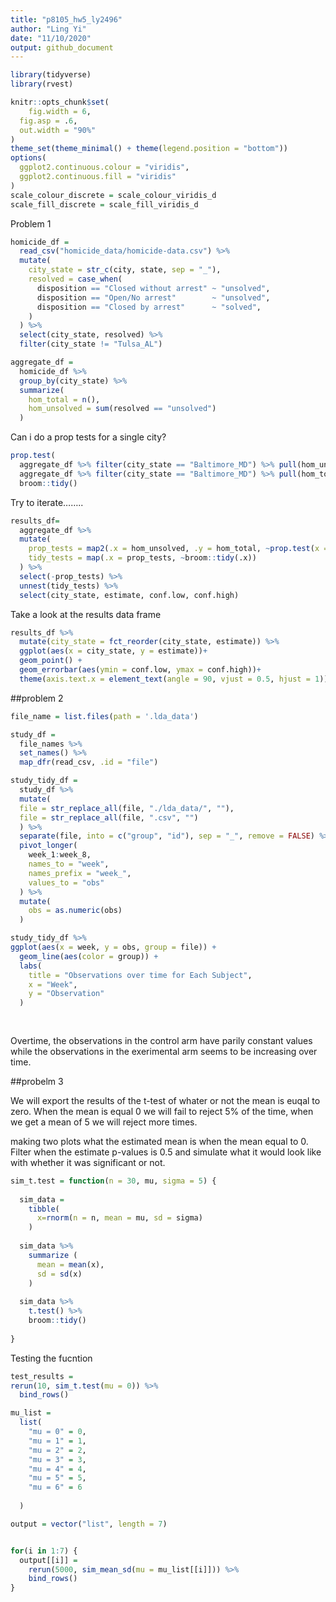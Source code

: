 ```yaml
---
title: "p8105_hw5_ly2496"
author: "Ling Yi"
date: "11/10/2020"
output: github_document
---
```


```r
library(tidyverse)
library(rvest)

knitr::opts_chunk$set(
	fig.width = 6, 
  fig.asp = .6,
  out.width = "90%"
)
theme_set(theme_minimal() + theme(legend.position = "bottom"))
options(
  ggplot2.continuous.colour = "viridis",
  ggplot2.continuous.fill = "viridis"
)
scale_colour_discrete = scale_colour_viridis_d
scale_fill_discrete = scale_fill_viridis_d
```
Problem 1

```r
homicide_df = 
  read_csv("homicide_data/homicide-data.csv") %>% 
  mutate(
    city_state = str_c(city, state, sep = "_"),
    resolved = case_when(
      disposition == "Closed without arrest" ~ "unsolved", 
      disposition == "Open/No arrest"        ~ "unsolved", 
      disposition == "Closed by arrest"      ~ "solved",
    )
  ) %>% 
  select(city_state, resolved) %>% 
  filter(city_state != "Tulsa_AL")
```


```r
aggregate_df = 
  homicide_df %>% 
  group_by(city_state) %>% 
  summarize(
    hom_total = n(),
    hom_unsolved = sum(resolved == "unsolved")
  )
```

Can i do a prop tests for a single city?

```r
prop.test(
  aggregate_df %>% filter(city_state == "Baltimore_MD") %>% pull(hom_unsolved),      
  aggregate_df %>% filter(city_state == "Baltimore_MD") %>% pull(hom_total)) %>%
  broom::tidy()
```

Try to iterate........

```r
results_df=
  aggregate_df %>% 
  mutate(
    prop_tests = map2(.x = hom_unsolved, .y = hom_total, ~prop.test(x = .x, n = .y)),
    tidy_tests = map(.x = prop_tests, ~broom::tidy(.x))
  ) %>% 
  select(-prop_tests) %>% 
  unnest(tidy_tests) %>% 
  select(city_state, estimate, conf.low, conf.high)
```


Take a look at the results data frame

```r
results_df %>% 
  mutate(city_state = fct_reorder(city_state, estimate)) %>% 
  ggplot(aes(x = city_state, y = estimate))+
  geom_point() +
  geom_errorbar(aes(ymin = conf.low, ymax = conf.high))+
  theme(axis.text.x = element_text(angle = 90, vjust = 0.5, hjust = 1))
```

##problem 2


```r

file_name = list.files(path = '.lda_data')

study_df = 
  file_names %>% 
  set_names() %>% 
  map_dfr(read_csv, .id = "file")

study_tidy_df =
  study_df %>% 
  mutate(
  file = str_replace_all(file, "./lda_data/", ""),
  file = str_replace_all(file, ".csv", "")
  ) %>% 
  separate(file, into = c("group", "id"), sep = "_", remove = FALSE) %>% 
  pivot_longer(
    week_1:week_8,
    names_to = "week",
    names_prefix = "week_", 
    values_to = "obs"
  ) %>% 
  mutate(
    obs = as.numeric(obs)
  )

study_tidy_df %>% 
ggplot(aes(x = week, y = obs, group = file)) + 
  geom_line(aes(color = group)) +
  labs(
    title = "Observations over time for Each Subject",
    x = "Week",
    y = "Observation"
  )           
        
  
```
Overtime, the observations in the control arm have parily constant values while the observations in the exerimental arm seems to be increasing over time. 


##probelm 3

We will export the results of the t-test of whater or not the mean is euqal to zero. When the mean is equal 0 we will fail to reject 5% of the time, when we get a mean of 5 we will reject more times. 

making two plots
what the estimated mean is when the mean equal to 0. Filter when the estimate p-values is 0.5 and simulate what it would look like with whether it was significant or not. 



```r

sim_t.test = function(n = 30, mu, sigma = 5) {
  
  sim_data = 
    tibble(
      x=rnorm(n = n, mean = mu, sd = sigma)
    )
  
  sim_data %>% 
    summarize (
      mean = mean(x),
      sd = sd(x)
    )
  
  sim_data %>% 
    t.test() %>% 
    broom::tidy()
  
}
```

Testing the fucntion


```r
test_results = 
rerun(10, sim_t.test(mu = 0)) %>% 
  bind_rows()
```


```r
mu_list = 
  list(
    "mu = 0" = 0,
    "mu = 1" = 1,
    "mu = 2" = 2,
    "mu = 3" = 3,
    "mu = 4" = 4,
    "mu = 5" = 5,
    "mu = 6" = 6
    
  )

output = vector("list", length = 7)


for(i in 1:7) {
  output[[i]] = 
    rerun(5000, sim_mean_sd(mu = mu_list[[i]])) %>% 
    bind_rows()
}
```




